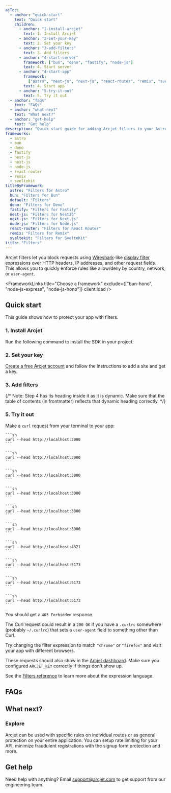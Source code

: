 ```yaml
---
ajToc:
  - anchor: "quick-start"
    text: "Quick start"
    children:
      - anchor: "1-install-arcjet"
        text: 1. Install Arcjet
      - anchor: "2-set-your-key"
        text: 2. Set your key
      - anchor: "3-add-filters"
        text: 3. Add filters
      - anchor: "4-start-server"
        framework: ["bun", "deno", "fastify", "node-js"]
        text: 4. Start server
      - anchor: "4-start-app"
        framework:
          ["astro", "nest-js", "next-js", "react-router", "remix", "sveltekit"]
        text: 4. Start app
      - anchor: "5-try-it-out"
        text: 5. Try it out
  - anchor: "faqs"
    text: "FAQs"
  - anchor: "what-next"
    text: "What next?"
  - anchor: "get-help"
    text: "Get help"
description: "Quick start guide for adding Arcjet filters to your Astro, Bun, Deno, Fastify, NestJS, Next.js, Node.js, React Router, Remix, or SvelteKit app."
frameworks:
  - astro
  - bun
  - deno
  - fastify
  - nest-js
  - next-js
  - node-js
  - react-router
  - remix
  - sveltekit
titleByFramework:
  astro: "Filters for Astro"
  bun: "Filters for Bun"
  default: "Filters"
  deno: "Filters for Deno"
  fastify: "Filters for Fastify"
  nest-js: "Filters for NestJS"
  next-js: "Filters for Next.js"
  node-js: "Filters for Node.js"
  react-router: "Filters for React Router"
  remix: "Filters for Remix"
  sveltekit: "Filters for SvelteKit"
title: "Filters"
---
```



Arcjet filters let you block requests using
[Wireshark](https://www.wireshark.org/)-like [display
filter](https://www.wireshark.org/docs/wsug_html_chunked/ChWorkBuildDisplayFilterSection.html)
expressions over HTTP headers, IP addresses, and other request fields. This
allows you to quickly enforce rules like allow/deny by country, network, or
`user-agent`.

<WhatIsArcjet />

<FrameworkLinks
  title="Choose a framework"
  exclude={["bun-hono", "node-js-express", "node-js-hono"]}
  client:load
/>

## Quick start

This guide shows how to protect your <FrameworkName client:load /> app with
filters.

### 1. Install Arcjet

Run the following command to install the SDK in your project:

<SlotByFramework client:load>
  <AstroStep1 slot="astro" />
  <BunStep1 slot="bun" />
  <DenoStep1 slot="deno" />
  <FastifyStep1 slot="fastify" />
  <NestJsStep1 slot="nest-js" />
  <NextJsStep1 slot="next-js" />
  <NodeJsStep1 slot="node-js" />
  <ReactRouterStep1 slot="react-router" />
  <RemixStep1 slot="remix" />
  <SvelteKitStep1 slot="sveltekit" />
</SlotByFramework>

### 2. Set your key

[Create a free Arcjet account](https://app.arcjet.com) and follow the
instructions to add a site and get a key.

<SlotByFramework client:load>
  <AstroStep2 slot="astro" />
  <BunStep2 slot="bun" />
  <DenoStep2 slot="deno" />
  <FastifyStep2 slot="fastify" />
  <NestJsStep2 slot="nest-js" />
  <NextJsStep2 slot="next-js" />
  <NodeJsStep2 slot="node-js" />
  <ReactRouterStep2 slot="react-router" />
  <RemixStep2 slot="remix" />
  <SvelteKitStep2 slot="sveltekit" />
</SlotByFramework>

### 3. Add filters

<SlotByFramework client:load>
  <AstroStep3 slot="astro" />
  <BunStep3 slot="bun" />
  <DenoStep3 slot="deno" />
  <FastifyStep3 slot="fastify" />
  <NestJsStep3 slot="nest-js" />
  <NextJsStep3 slot="next-js" />
  <NodeJsStep3 slot="node-js" />
  <ReactRouterStep3 slot="react-router" />
  <RemixStep3 slot="remix" />
  <SvelteKitStep3 slot="sveltekit" />
</SlotByFramework>

{/* Note: Step 4 has its heading inside it as it is dynamic. Make sure that the table of contents (in frontmatter) reflects that dynamic heading correctly. */}

<SlotByFramework client:load>
  <AstroStep4 slot="astro" />
  <BunStep4 slot="bun" />
  <DenoStep4 slot="deno" />
  <FastifyStep4 slot="fastify" />
  <NestJsStep4 slot="nest-js" />
  <NextJsStep4 slot="next-js" />
  <NodeJsStep4 slot="node-js" />
  <ReactRouterStep4 slot="react-router" />
  <RemixStep4 slot="remix" />
  <SvelteKitStep4 slot="sveltekit" />
</SlotByFramework>

### 5. Try it out

Make a `curl` request from your terminal to your app:

<SlotByFramework client:load>
  <Fragment slot="bun">

    ```sh
    curl --head http://localhost:3000
    ```

  </Fragment>
  <Fragment slot="deno">

    ```sh
    curl --head http://localhost:3000
    ```

  </Fragment>
  <Fragment slot="fastify">

    ```sh
    curl --head http://localhost:3000
    ```

  </Fragment>
  <Fragment slot="nest-js">

    ```sh
    curl --head http://localhost:3000
    ```

  </Fragment>
  <Fragment slot="next-js">

    ```sh
    curl --head http://localhost:3000
    ```

  </Fragment>
  <Fragment slot="node-js">

    ```sh
    curl --head http://localhost:3000
    ```

  </Fragment>

  <Fragment slot="astro">

    ```sh
    curl --head http://localhost:4321
    ```

  </Fragment>

  <Fragment slot="react-router">

    ```sh
    curl --head http://localhost:5173
    ```

  </Fragment>
  <Fragment slot="remix">

    ```sh
    curl --head http://localhost:5173
    ```

  </Fragment>
  <Fragment slot="sveltekit">

    ```sh
    curl --head http://localhost:5173
    ```

  </Fragment>
</SlotByFramework>

You should get a `403 Forbidden` response.

The Curl request could result in a `200 OK` if you have a `.curlrc` somewhere
(probably `~/.curlrc`) that sets a `user-agent` field to something other than
Curl.

Try changing the filter expression to match `"chrome"` or `"firefox"` and visit
your app with different browsers.

These requests should also show in the [Arcjet dashboard][arcjet-dashboard].
Make sure you configured `ARCJET_KEY` correctly if things don't show up.

See the [Filters reference][arcjet-filters-reference] to learn more about the
expression language.

## FAQs

<Faqs />

## What next?

<CardGrid>
  <LinkCard
    title="Filter reference"
    href="/filters/reference"
    description="Full details about filters."
  />
  <LinkCard
    title="Testing"
    href="/testing"
    description="Write tests for your rules."
  />
</CardGrid>

### Explore

Arcjet can be used with specific rules on individual routes or as general
protection on your entire application. You can setup rate limiting for your
API, minimize fraudulent registrations with the signup form protection and more.

<CardGrid>
  <LinkCard
    title="Example apps"
    href="https://github.com/arcjet/arcjet-js/tree/main/examples"
    description="Check out the examples."
  />
  <LinkCard
    title="Learn how Arcjet works"
    href="/architecture"
    description="Arcjet's architecture."
  />
  <SdkReferenceLinkByFramework />
</CardGrid>

## Get help

Need help with anything? Email support@arcjet.com to get support from our
engineering team.

<Comments />

[arcjet-dashboard]: https://app.arcjet.com
[arcjet-filters-reference]: /filters/reference
